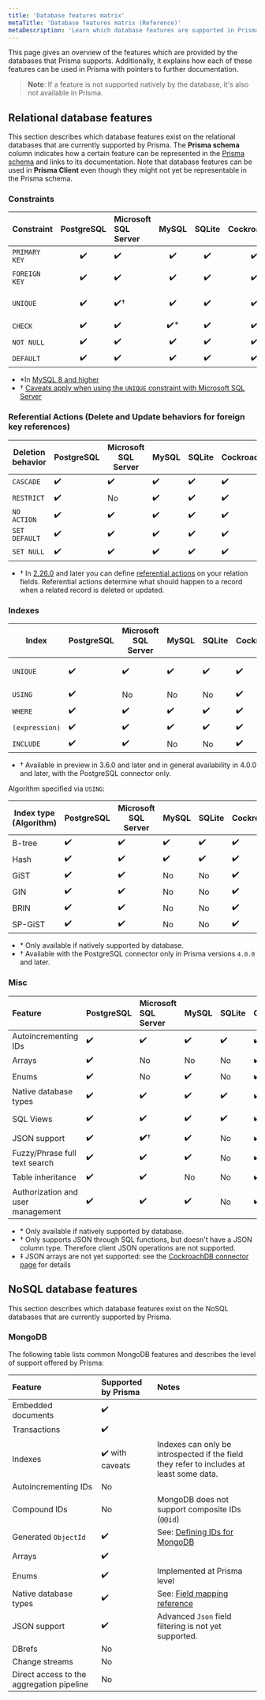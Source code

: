 ```yaml
---
title: 'Database features matrix'
metaTitle: 'Database features matrix (Reference)'
metaDescription: 'Learn which database features are supported in Prisma and how they map to the different Prisma tools.'
---
```


<TopBlock>

This page gives an overview of the features which are provided by the databases that Prisma supports. Additionally, it explains how each of these features can be used in Prisma with pointers to further documentation.

> **Note**: If a feature is not supported natively by the database, it's also not available in Prisma.

</TopBlock>

## Relational database features

This section describes which database features exist on the relational databases that are currently supported by Prisma. The **Prisma schema** column indicates how a certain feature can be represented in the [Prisma schema](/concepts/components/prisma-schema) and links to its documentation. Note that database features can be used in **Prisma Client** even though they might not yet be representable in the Prisma schema.

### Constraints

| Constraint    | PostgreSQL | Microsoft SQL Server | MySQL | SQLite | CockroachDB |                                           Prisma schema                                           | Prisma Client | Prisma Migrate |
| ------------- | :--------: | :------------------- | :---: | :----: | :---------: | :-----------------------------------------------------------------------------------------------: | :-----------: | :------------: |
| `PRIMARY KEY` |     ✔️     | ✔️                   |  ✔️   |   ✔️   |     ✔️      |      [`@id` and `@@id`](/concepts/components/prisma-schema/data-model#defining-an-id-field)       |      ✔️       |       ✔️       |
| `FOREIGN KEY` |     ✔️     | ✔️                   |  ✔️   |   ✔️   |     ✔️      |          [Relation fields](/concepts/components/prisma-schema/relations#relation-fields)          |      ✔️       |       ✔️       |
| `UNIQUE`      |     ✔️     | ✔️†                  |  ✔️   |   ✔️   |     ✔️      | [`@unique` and `@@unique`](/concepts/components/prisma-schema/data-model#defining-a-unique-field) |      ✔️       |       ✔️       |
| `CHECK`       |     ✔️     | ✔️                   | ✔️\*  |   ✔️   |     ✔️      |                                              Not yet                                              |      ✔️       |    Not yet     |
| `NOT NULL`    |     ✔️     | ✔️                   |  ✔️   |   ✔️   |     ✔️      |                [`?`](/concepts/components/prisma-schema/data-model#type-modifiers)                |      ✔️       |       ✔️       |
| `DEFAULT`     |     ✔️     | ✔️                   |  ✔️   |   ✔️   |     ✔️      |       [`@default`](/concepts/components/prisma-schema/data-model#defining-a-default-value)        |      ✔️       |       ✔️       |

- \*In [MySQL 8 and higher](https://mysqlserverteam.com/mysql-8-0-16-introducing-check-constraint/)
- † [Caveats apply when using the `UNIQUE` constraint with Microsoft SQL Server](/concepts/database-connectors/sql-server#data-model-limitations)

### Referential Actions (Delete and Update behaviors for foreign key references)

| Deletion behavior | PostgreSQL | Microsoft SQL Server | MySQL | SQLite | CockroachDB | Prisma schema | Prisma Client | Prisma Migrate |
| ----------------- | ---------- | -------------------- | ----- | ------ | ----------- | ------------- | ------------- | -------------- |
| `CASCADE`         | ✔️         | ✔️                   | ✔️    | ✔️     | ✔️          | **✔️**†       | ✔️            | **✔️**†        |
| `RESTRICT`        | ✔️         | No                   | ✔️    | ✔️     | ✔️          | **✔️**†       | ✔️            | **✔️**†        |
| `NO ACTION`       | ✔️         | ✔️                   | ✔️    | ✔️     | ✔️          | **✔️**†       | ✔️            | **✔️**†        |
| `SET DEFAULT`     | ✔️         | ✔️                   | ✔️    | ✔️     | ✔️          | **✔️**†       | ✔️            | **✔️**†        |
| `SET NULL`        | ✔️         | ✔️                   | ✔️    | ✔️     | ✔️          | **✔️**†       | ✔️            | **✔️**†        |

- † In [2.26.0](https://github.com/prisma/prisma/releases/tag/2.26.0) and later you can define [referential actions](/concepts/components/prisma-schema/relations/referential-actions) on your relation fields. Referential actions determine what should happen to a record when a related record is deleted or updated.

### Indexes

| Index    | PostgreSQL | Microsoft SQL Server | MySQL | SQLite | CockroachDB | Prisma schema                                                                                                                | Prisma Client | Prisma Migrate |
| -------- | ---------- | -------------------- | ----- | ------ | ----------- | ---------------------------------------------------------------------------------------------------------------------------- | ------------- | -------------- |
| `UNIQUE` | ✔️         | ✔️                   | ✔️    | ✔️     | ✔️          | [`@unique` and `@@unique`](/concepts/components/prisma-schema/data-model#defining-a-unique-field)                            | ✔️            | ✔️             |
| `USING`  | ✔️         | No                   | No    | No     | ✔️          | [`type`](/concepts/components/prisma-schema/indexes#configuring-the-access-type-of-indexes-with-type-postgresql)<sup>†</sup> | ✔️            | ✔️<sup>†</sup> |
| `WHERE`  | ✔️         | ✔️                   | ✔️    | ✔️     | ✔️          | Not yet                                                                                                                      | ✔️            | Not yet        |
| `(expression)` | ✔️         | ✔️                   | ✔️    | ✔️     | ✔️         | Not yet                                                                                                                   | ✔️            | Not yet        |
| `INCLUDE` | ✔️         | ✔️                   | No    | No     | ✔️         | Not yet                                                                                                                   | ✔️            | Not yet        |

- † Available in preview in 3.6.0 and later and in general availability in 4.0.0 and later, with the PostgreSQL connector only.

Algorithm specified via `USING`:

| Index type (Algorithm) | PostgreSQL | Microsoft SQL Server | MySQL | SQLite | CockroachDB | Prisma schema | Prisma Client | Prisma Migrate |
| ---------------------- | ---------- | -------------------- | ----- | ------ | ----------- | ------------- | ------------- | -------------- |
| B-tree                 | ✔️         | ✔️                   | ✔️    | ✔️     | ✔️          | ✔️†           | ✔️            | Not yet        |
| Hash                   | ✔️         | ✔️                   | ✔️    | ✔️     | ✔️          | ✔️†           | ✔️            | Not yet        |
| GiST                   | ✔️         | ✔️                   | No    | No     | ✔️          | ✔️†           | ✔️\*          | Not yet        |
| GIN                    | ✔️         | ✔️                   | No    | No     | ✔️          | ✔️†           | ✔️\*          | Not yet        |
| BRIN                   | ✔️         | ✔️                   | No    | No     | ✔️          | ✔️†           | ✔️\*          | Not yet        |
| SP-GiST                | ✔️         | ✔️                   | No    | No     | ✔️          | ✔️†           | ✔️\*          | Not yet        |

- \* Only available if natively supported by database.
- † Available with the PostgreSQL connector only in Prisma versions `4.0.0` and later.

<!-- **MySQL only**

Algorithm option (MySQL):

| Index type (Algorithm) | MySQL | Prisma schema | Prisma Migrate | Prisma Client |
| ---------------------- | ----- | ------------- | -------------- | ------------- |
| `INPLACE`              | ✔️    | Not yet       | Not yet        | ✔️            |
| `COPY`                 | ✔️    | Not yet       | Not yet        | ✔️            |

Lock option (MySQL):

| Index type (Algorithm)      | MySQL | Prisma schema | Prisma Migrate | Prisma Client |
| --------------------------- | ----- | ------------- | -------------- | ------------- |
| `NONE`                      | ✔️    | Not yet       | Not yet        | ✔️            |
| `EXCLUSIVE`                 | ✔️    | Not yet       | Not yet        | ✔️            |
| `SHARED`                    | ✔️    | Not yet       | Not yet        | ✔️            |
| ✔️ (e.g. via `date('now')`) | 

-->

### Misc

| Feature                           | PostgreSQL | Microsoft SQL Server | MySQL | SQLite | CockroachDB | Prisma schema                                                                               | Prisma Client | Prisma Migrate |
| :-------------------------------- | :--------- | :------------------- | :---- | :----- | :---------- | :------------------------------------------------------------------------------------------ | ------------- | -------------- |
| Autoincrementing IDs              | ✔️         | ✔️                   | ✔️    | ✔️     | ✔️          | [`autoincrement()`](/concepts/components/prisma-schema/data-model#defining-a-default-value) | ✔️            | ✔️             |
| Arrays                            | ✔️         | No                   | No    | No     | ✔️          | [`[]`](/concepts/components/prisma-schema/data-model#type-modifiers)                        | ✔️\*          | ✔️\*           |
| Enums                             | ✔️         | No                   | ✔️    | No     | ✔️          | [`enum`](/concepts/components/prisma-schema/data-model#defining-enums)                      | ✔️\*          | ✔️\*           |
| Native database types             | ✔️         | ✔️                   | ✔️    | ✔️     | ✔️          | ✔️                                                                                          | ✔️            | Not yet        |
| SQL Views                         | ✔️         | ✔️                   | ✔️    | ✔️     | ✔️          | Not yet                                                                                     | Not yet       | Not yet        |
| JSON support                      | ✔️         | **✔️**†              | ✔️    | No     | ✔️‡         | ✔️\*                                                                                        | ✔️\*          | ✔️\*           |
| Fuzzy/Phrase full text search     | ✔️         | ✔️                   | ✔️    | No     | ✔️          | Not yet                                                                                     | Not yet       | Not yet        |
| Table inheritance                 | ✔️         | ✔️                   | No    | No     | ✔️          | Not yet                                                                                     | ✔️\*          | Not yet        |
| Authorization and user management | ✔️         | ✔️                   | ✔️    | No     | ✔️          | Not yet                                                                                     | Not yet       | Not yet        |

<FootNote>

- \* Only available if natively supported by database.
- † Only supports JSON through SQL functions, but doesn't have a JSON column type. Therefore client JSON operations are not supported.
- ‡ JSON arrays are not yet supported: see the [CockroachDB connector page](/concepts/database-connectors/cockroachdb) for details

</FootNote>

## NoSQL database features

This section describes which database features exist on the NoSQL databases that are currently supported by Prisma.

### MongoDB

The following table lists common MongoDB features and describes the level of support offered by Prisma:

| Feature                                   | Supported by Prisma | Notes                                                                                                     |
| :---------------------------------------- | :------------------ | :-------------------------------------------------------------------------------------------------------- |
| Embedded documents                        | ✔️                  |                                                                                                           |
| Transactions                              | ✔️                  |                                                                                                           |
| Indexes                                   | ✔️ with caveats     | Indexes can only be introspected if the field they refer to includes at least some data.                  |
| Autoincrementing IDs                      | No                  |                                                                                                           |
| Compound IDs                              | No                  | MongoDB does not support composite IDs (`@@id`)                                                           |
| Generated `ObjectId`                      | ✔️                  | See: [Defining IDs for MongoDB](/concepts/components/prisma-schema/data-model#defining-ids-in-mongodb)    |
| Arrays                                    | ✔️                  |                                                                                                           |
| Enums                                     | ✔️                  | Implemented at Prisma level                                                                               |
| Native database types                     | ✔️                  | See: [Field mapping reference](/reference/api-reference/prisma-schema-reference#model-field-scalar-types) |
| JSON support                              | ✔️                  | Advanced `Json` field filtering is not yet supported.                                                     |
| DBrefs                                    | No                  |
| Change streams                            | No                  |
| Direct access to the aggregation pipeline | No                  |
